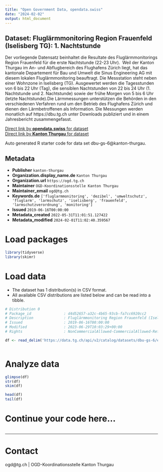 ```yaml
---
title: "Open Government Data, opendata.swiss"
date: "2024-02-02"
output: html_document
---
```


## Dataset: Fluglärmmonitoring Region Frauenfeld (Iselisberg TG): 1. Nachtstunde

Der vorliegende Datensatz beinhaltet die Resultate des Fluglärmmonitorings Region Frauenfeld für die erste Nachtstunde (22-23 Uhr).  Weil der Kanton Thurgau im An- und Abflugbereich des Flughafens Zürich liegt, hat das kantonale Departement für Bau und Umwelt die Sinus Engineering AG mit diesem lokalen Fluglärmmonitoring beauftragt. Die Messstation steht neben einer Wohnzone in Iselisberg (TG). Ausgewertet werden die Tagesstunden von 6 bis 22 Uhr (Tag), die sensiblen Nachtstunden
von 22 bis 24 Uhr (1. Nachtstunde und 2. Nachtstunde) sowie der frühe Morgen
von 5 bis 6 Uhr (letzte Nachtstunde).Die Lärmmessungen unterstützen die Behörden in den verschiedenen Verfahren rund um den Betrieb des Flughafens Zürich und dienen den Lärmbetroffenen als Information. Die Messungen werden monatlich auf https://dbu.tg.ch unter Downloads publiziert und in einem Jahresbericht zusammengefasst.  

[Direct link by **opendata.swiss** for dataset](https://opendata.swiss/de/dataset/fluglarmmonitoring-region-frauenfeld-iselisberg-tg-1-nachtstunde)<br>
[Direct link by **Kanton Thurgau** for dataset](https://data.tg.ch/explore/dataset/dbu-gs-6/)

Auto generated R starter code for data set dbu-gs-6@kanton-thurgau.

## Metadata

- **Publisher** `kanton-thurgau`
- **Organization.display_name.de** `Kanton Thurgau`
- **Organization.url** `https://ogd.tg.ch`
- **Maintainer** `OGD-Koordinationsstelle Kanton Thurgau`
- **Maintainer_email** `ogd@tg.ch`
- **Keywords.de** `['fluglarmmonitoring', 'dezibel', 'umweltschutz', 'fluglarm', 'larmschutz', 'iselisberg', 'frauenfeld', 'larmschutzverordnung', 'monitoring']`
- **Issued** `2019-06-16T00:00:00`
- **Metadata_created** `2022-05-31T11:01:51.127422`
- **Metadata_modified** `2024-02-01T11:02:40.359567`


# Load packages

```r

library(tidyverse)
library(skimr)

```

# Load data

-   The dataset has 1 distribution(s) in CSV format.
-   All available CSV distributions are listed below and can be read into a tibble.

```r

# Distribution 0
# Package_id               : d4d52657-a32c-4b65-93cb-fa7cc6920cc2
# Description              : Fluglärmmonitoring Region Frauenfeld (Iselisberg TG): 1. Nachtstunde (csv)
# Issued                   : 2019-06-16T00:00:00
# Modified                 : 2023-06-29T10:03:29+00:00
# Rights                   : NonCommercialAllowed-CommercialAllowed-ReferenceRequired

df <- read_delim('https://data.tg.ch/api/v2/catalog/datasets/dbu-gs-6/exports/csv')



```

# Analyze data

```r

glimpse(df)
str(df)
skim(df)

head(df)
tail(df)

```

# Continue your code here...

```r

```

------------------------------------------------------------------------

# Contact

ogd@tg.ch | OGD-Koordinationsstelle Kanton Thurgau
